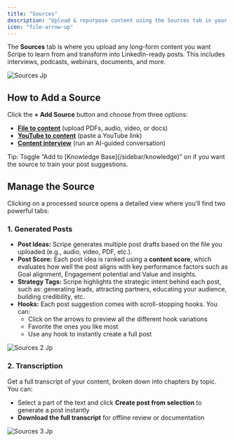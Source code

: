 ```yaml
---
title: "Sources"
description: "Upload & repurpose content using the Sources tab in your sidebar."
icon: "file-arrow-up"
---
```


The **Sources** tab is where you upload any long-form content you want Scripe to learn from and transform into LinkedIn-ready posts. This includes interviews, podcasts, webinars, documents, and more.

![Sources Jp](/images/sources.jpg)

## How to Add a Source

Click the **\+ Add Source** button and choose from three options:

- [**File to content**](/multiple-posts/file) (upload PDFs, audio, video, or docs)
- [**YouTube to content**](/multiple-posts/youtube) (paste a YouTube link)
- [**Content interview**](/multiple-posts/interview) (run an AI-guided conversation)

<Tip>
  Tip: Toggle “Add to [Knowledge Base](/sidebar/knowledge)” on if you want the source to train your post suggestions.
</Tip>

## Manage the Source

Clicking on a processed source opens a detailed view where you’ll find two powerful tabs:

### **1. Generated Posts**

- **Post Ideas:** Scripe generates multiple post drafts based on the file you uploaded (e.g., audio, video, PDF, etc.).
- **Post Score:** Each post idea is ranked using a **content score**, which evaluates how well the post aligns with key performance factors such as Goal alignment, Engagement potential and Value and insights.
- **Strategy Tags:** Scripe highlights the strategic intent behind each post, such as: generating leads, attracting partners, educating your audience, building credibility, etc.
- **Hooks:** Each post suggestion comes with scroll-stopping hooks. You can:
  - Click on the arrows to preview all the different hook variations
  - Favorite the ones you like most
  - Use any hook to instantly create a full post

![Sources 2 Jp](/images/sources-2.jpg)

### 2. Transcription

Get a full transcript of your content, broken down into chapters by topic. You can:

- Select a part of the text and click **Create post from selection** to generate a post instantly
- **Download the full transcript** for offline review or documentation

![Sources 3 Jp](/images/sources-3.jpg)